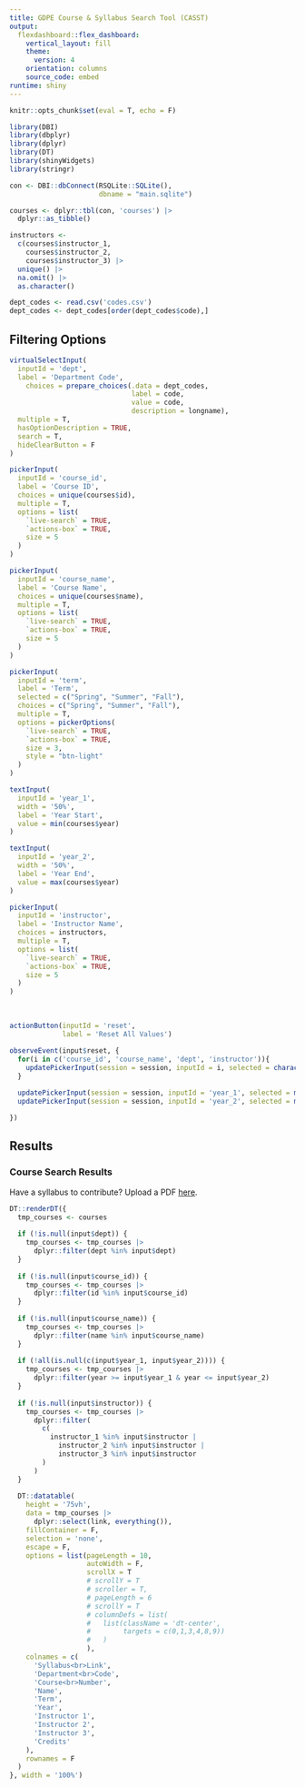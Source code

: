 ```yaml
---
title: GDPE Course & Syllabus Search Tool (CASST)
output: 
  flexdashboard::flex_dashboard:
    vertical_layout: fill
    theme:
      version: 4
    orientation: columns
    source_code: embed
runtime: shiny
---
```


<style>
.section.sidebar.my-class {
  overflow: visible;
  z-index: 10;
}
</style>

```r

knitr::opts_chunk$set(eval = T, echo = F)

library(DBI)
library(dbplyr)
library(dplyr)
library(DT)
library(shinyWidgets)
library(stringr)

con <- DBI::dbConnect(RSQLite::SQLite(),
                      dbname = "main.sqlite")

courses <- dplyr::tbl(con, 'courses') |>
  dplyr::as_tibble()

instructors <-
  c(courses$instructor_1,
    courses$instructor_2,
    courses$instructor_3) |>
  unique() |>
  na.omit() |>
  as.character()

dept_codes <- read.csv('codes.csv')
dept_codes <- dept_codes[order(dept_codes$code),]
```



Filtering Options {.sidebar .my-class}
-----------------------------------------------------------------------

```r

virtualSelectInput(
  inputId = 'dept',
  label = 'Department Code',
    choices = prepare_choices(.data = dept_codes,
                              label = code,
                              value = code, 
                              description = longname),
  multiple = T,
  hasOptionDescription = TRUE, 
  search = T, 
  hideClearButton = F
)

pickerInput(
  inputId = 'course_id',
  label = 'Course ID',
  choices = unique(courses$id),
  multiple = T,
  options = list(
    `live-search` = TRUE,
    `actions-box` = TRUE,
    size = 5
  )
)

pickerInput(
  inputId = 'course_name',
  label = 'Course Name',
  choices = unique(courses$name),
  multiple = T,
  options = list(
    `live-search` = TRUE,
    `actions-box` = TRUE,
    size = 5
  )
)

pickerInput(
  inputId = 'term',
  label = 'Term',
  selected = c("Spring", "Summer", "Fall"),
  choices = c("Spring", "Summer", "Fall"),
  multiple = T,
  options = pickerOptions(
    `live-search` = TRUE,
    `actions-box` = TRUE,
    size = 3,
    style = "btn-light"
  )
)

textInput(
  inputId = 'year_1',
  width = '50%',
  label = 'Year Start',
  value = min(courses$year)
)

textInput(
  inputId = 'year_2',
  width = '50%',
  label = 'Year End',
  value = max(courses$year)
)

pickerInput(
  inputId = 'instructor',
  label = 'Instructor Name',
  choices = instructors,
  multiple = T,
  options = list(
    `live-search` = TRUE,
    `actions-box` = TRUE,
    size = 5
  )
)
```

<br>

```r

actionButton(inputId = 'reset',
             label = 'Reset All Values')

observeEvent(input$reset, {
  for(i in c('course_id', 'course_name', 'dept', 'instructor')){
    updatePickerInput(session = session, inputId = i, selected = character(0))
  }
  
  updatePickerInput(session = session, inputId = 'year_1', selected = min(courses$year))
  updatePickerInput(session = session, inputId = 'year_2', selected = max(courses$year))

})
```




Results {.tabset .tabset-fade}
-----------------------------------------------------------------------

### Course Search Results

Have a syllabus to contribute? Upload a PDF <a href="https://forms.office.com/r/b2EYScSs8X">here</a>.

<!-- <font size=-1> -->

```r


DT::renderDT({
  tmp_courses <- courses
  
  if (!is.null(input$dept)) {
    tmp_courses <- tmp_courses |>
      dplyr::filter(dept %in% input$dept)
  }
  
  if (!is.null(input$course_id)) {
    tmp_courses <- tmp_courses |>
      dplyr::filter(id %in% input$course_id)
  }
  
  if (!is.null(input$course_name)) {
    tmp_courses <- tmp_courses |>
      dplyr::filter(name %in% input$course_name)
  }
  
  if (!all(is.null(c(input$year_1, input$year_2)))) {
    tmp_courses <- tmp_courses |>
      dplyr::filter(year >= input$year_1 & year <= input$year_2)
  }
  
  if (!is.null(input$instructor)) {
    tmp_courses <- tmp_courses |>
      dplyr::filter(
        c(
          instructor_1 %in% input$instructor |
            instructor_2 %in% input$instructor |
            instructor_3 %in% input$instructor
        )
      )
  }
  
  DT::datatable(
    height = '75vh',
    data = tmp_courses |> 
      dplyr::select(link, everything()),
    fillContainer = F,
    selection = 'none',
    escape = F,
    options = list(pageLength = 10,
                   autoWidth = F,
                   scrollX = T
                   # scrollY = T
                   # scroller = T,
                   # pageLength = 6
                   # scrollY = T
                   # columnDefs = list(
                   #   list(className = 'dt-center', 
                   #        targets = c(0,1,3,4,8,9))
                   #   )
                   ),
    colnames = c(
      'Syllabus<br>Link',
      'Department<br>Code',
      'Course<br>Number',
      'Name',
      'Term',
      'Year',
      'Instructor 1',
      'Instructor 2',
      'Instructor 3',
      'Credits'
    ),
    rownames = F
  )
}, width = '100%')
```

</font>